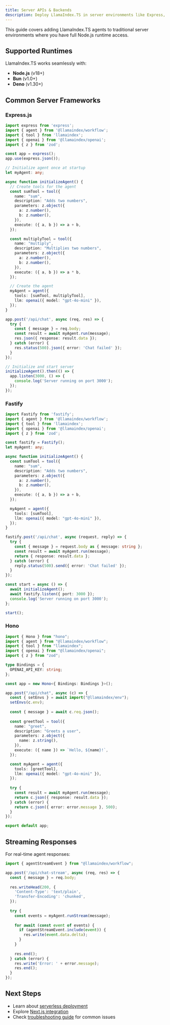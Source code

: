 ```yaml
---
title: Server APIs & Backends
description: Deploy LlamaIndex.TS in server environments like Express, Fastify, and standalone Node.js applications.
---
```


This guide covers adding LlamaIndex.TS agents to traditional server environments where you have full Node.js runtime access.

## Supported Runtimes

LlamaIndex.TS works seamlessly with:

- **Node.js** (v18+)
- **Bun** (v1.0+)
- **Deno** (v1.30+)

## Common Server Frameworks

### Express.js

```typescript
import express from 'express';
import { agent } from '@llamaindex/workflow';
import { tool } from 'llamaindex';
import { openai } from '@llamaindex/openai';
import { z } from 'zod';

const app = express();
app.use(express.json());

// Initialize agent once at startup
let myAgent: any;

async function initializeAgent() {
  // Create tools for the agent
  const sumTool = tool({
    name: "sum",
    description: "Adds two numbers",
    parameters: z.object({
      a: z.number(),
      b: z.number(),
    }),
    execute: ({ a, b }) => a + b,
  });

  const multiplyTool = tool({
    name: "multiply",
    description: "Multiplies two numbers",
    parameters: z.object({
      a: z.number(),
      b: z.number(),
    }),
    execute: ({ a, b }) => a * b,
  });

  // Create the agent
  myAgent = agent({
    tools: [sumTool, multiplyTool],
    llm: openai({ model: "gpt-4o-mini" }),
  });
}

app.post('/api/chat', async (req, res) => {
  try {
    const { message } = req.body;
    const result = await myAgent.run(message);
    res.json({ response: result.data });
  } catch (error) {
    res.status(500).json({ error: 'Chat failed' });
  }
});

// Initialize and start server
initializeAgent().then(() => {
  app.listen(3000, () => {
    console.log('Server running on port 3000');
  });
});
```

### Fastify

```typescript
import Fastify from 'fastify';
import { agent } from '@llamaindex/workflow';
import { tool } from 'llamaindex';
import { openai } from '@llamaindex/openai';
import { z } from 'zod';

const fastify = Fastify();
let myAgent: any;

async function initializeAgent() {
  const sumTool = tool({
    name: "sum",
    description: "Adds two numbers",
    parameters: z.object({
      a: z.number(),
      b: z.number(),
    }),
    execute: ({ a, b }) => a + b,
  });

  myAgent = agent({
    tools: [sumTool],
    llm: openai({ model: "gpt-4o-mini" }),
  });
}

fastify.post('/api/chat', async (request, reply) => {
  try {
    const { message } = request.body as { message: string };
    const result = await myAgent.run(message);
    return { response: result.data };
  } catch (error) {
    reply.status(500).send({ error: 'Chat failed' });
  }
});

const start = async () => {
  await initializeAgent();
  await fastify.listen({ port: 3000 });
  console.log('Server running on port 3000');
};

start();
```

### Hono

```typescript
import { Hono } from "hono";
import { agent } from "@llamaindex/workflow";
import { tool } from "llamaindex";
import { openai } from "@llamaindex/openai";
import { z } from "zod";

type Bindings = {
  OPENAI_API_KEY: string;
};

const app = new Hono<{ Bindings: Bindings }>();

app.post("/api/chat", async (c) => {
  const { setEnvs } = await import("@llamaindex/env");
  setEnvs(c.env);
  
  const { message } = await c.req.json();
  
  const greetTool = tool({
    name: "greet",
    description: "Greets a user",
    parameters: z.object({
      name: z.string(),
    }),
    execute: ({ name }) => `Hello, ${name}!`,
  });

  const myAgent = agent({
    tools: [greetTool],
    llm: openai({ model: "gpt-4o-mini" }),
  });
  
  try {
    const result = await myAgent.run(message);
    return c.json({ response: result.data });
  } catch (error) {
    return c.json({ error: error.message }, 500);
  }
});

export default app;
```

## Streaming Responses

For real-time agent responses:

```typescript
import { agentStreamEvent } from "@llamaindex/workflow";

app.post('/api/chat-stream', async (req, res) => {
  const { message } = req.body;
  
  res.writeHead(200, {
    'Content-Type': 'text/plain',
    'Transfer-Encoding': 'chunked',
  });
  
  try {
    const events = myAgent.runStream(message);
    
    for await (const event of events) {
      if (agentStreamEvent.include(event)) {
        res.write(event.data.delta);
      }
    }
    
    res.end();
  } catch (error) {
    res.write('Error: ' + error.message);
    res.end();
  }
});
```


## Next Steps

- Learn about [serverless deployment](/docs/llamaindex/getting_started/installation/serverless)
- Explore [Next.js integration](/docs/llamaindex/getting_started/installation/nextjs)
- Check [troubleshooting guide](/docs/llamaindex/getting_started/installation/troubleshooting) for common issues 